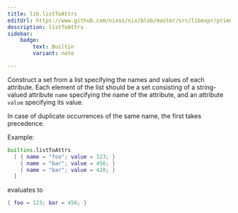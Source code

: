 ```yaml
---
title: lib.listToAttrs
editUrl: https://www.github.com/nixos/nix/blob/master/src/libexpr/primops.cc
description: listToAttrs
sidebar:
    badge: 
        text: Builtin
        variant: note

---
```



Construct a set from a list specifying the names and values of each
attribute. Each element of the list should be a set consisting of a
string-valued attribute `name` specifying the name of the attribute,
and an attribute `value` specifying its value.

In case of duplicate occurrences of the same name, the first
takes precedence.

Example:

```nix
builtins.listToAttrs
  [ { name = "foo"; value = 123; }
    { name = "bar"; value = 456; }
    { name = "bar"; value = 420; }
  ]
```

evaluates to

```nix
{ foo = 123; bar = 456; }
```

